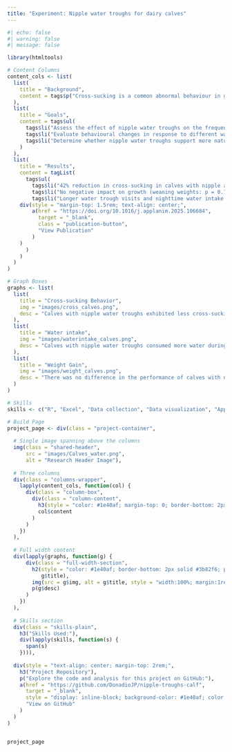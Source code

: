 ```yaml
---
title: "Experiment: Nipple water troughs for dairy calves"
---
```


```r
#| echo: false
#| warning: false
#| message: false

library(htmltools)

# Content Columns
content_cols <- list(
  list(
    title = "Background",
    content = tags$p("Cross-sucking is a common abnormal behaviour in group-housed dairy calves, linked to welfare concerns and management practices. This study evaluates whether nipple-equipped water troughs can reduce this behaviour, promoting more natural drinking patterns and improved welfare outcomes.")
  ),
  list(
    title = "Goals",
    content = tags$ul(
      tags$li("Assess the effect of nipple water troughs on the frequency and duration of cross-sucking in group-housed calves"),
      tags$li("Evaluate behavioural changes in response to different water provision systems"),
      tags$li("Determine whether nipple water troughs support more natural oral behaviours in calves after milk feeding")
    )
  ),
  list(
    title = "Results",
    content = tagList(
      tags$ul(
        tags$li("42% reduction in cross-sucking in calves with nipple access vs. open troughs (p = 0.003)"),
        tags$li("No negative impact on growth (weaning weights: p = 0.788)"),
        tags$li("Longer water trough visits and nighttime water intake in groups of calves with nipple water troughs"),
    div(style = "margin-top: 1.5rem; text-align: center;",
        a(href = "https://doi.org/10.1016/j.applanim.2025.106684", 
          target = "_blank",
          class = "publication-button",
          "View Publication"
        )
    )
      )
    )
  )
)

# Graph Boxes
graphs <- list(
  list(
    title = "Cross-sucking Behavior",
    img = "images/cross_calves.png",
    desc = "Calves with nipple water troughs exhibited less cross-sucking events than calves with open water troughs during pre-weaning period."
  ),
  list(
    title = "Water intake",
    img = "images/waterintake_calves.png",
    desc = "Calves with nipple water troughs consumed more water during night-time."
  ),
  list(
    title = "Weight Gain",
    img = "images/weight_calves.png",
    desc = "There was no difference in the performance of calves with nipple or open water troughs."
  )
)

# Skills
skills <- c("R", "Excel", "Data collection", "Data visualization", "Applied Ethology", "Animal Science")

# Build Page
project_page <- div(class = "project-container",
  
  # Single image spanning above the columns
  img(class = "shared-header",
      src = "images/Calves_water.png",
      alt = "Research Header Image"),
  
  # Three columns
  div(class = "columns-wrapper",
    lapply(content_cols, function(col) {
      div(class = "column-box",
        div(class = "column-content",
          h3(style = "color: #1e40af; margin-top: 0; border-bottom: 2px solid #3b82f6;", col$title),
          col$content
        )
      )
    })
  ),
  
  # Full width content
  div(lapply(graphs, function(g) {
      div(class = "full-width-section",
        h2(style = "color: #1e40af; border-bottom: 2px solid #3b82f6; padding-bottom: 0.5rem;",
           g$title),
        img(src = g$img, alt = g$title, style = "width:100%; margin:1rem 0; border-radius: 4px;"),
        p(g$desc)
      )
    })
  ),
  
  # Skills section
  div(class = "skills-plain",
    h3("Skills Used:"),
    div(lapply(skills, function(s) {
      span(s)
    }))),
  
  div(style = "text-align: center; margin-top: 2rem;",
    h3("Project Repository"),
    p("Explore the code and analysis for this project on GitHub:"),
    a(href = "https://github.com/DonadioJP/nipple-troughs-calf", 
      target = "_blank",
      style = "display: inline-block; background-color: #1e40af; color: white; padding: 0.5rem 1rem; border-radius: 4px; text-decoration: none; margin-top: 0.5rem;",
      "View on GitHub"
    )
  )
)


project_page
```

